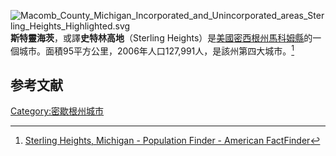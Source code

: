 [[File:Macomb_County_Michigan_Incorporated_and_Unincorporated_areas_Sterling_Heights_Highlighted.svg|right]]
'''斯特靈海茨'''，或譯'''史特林高地'''（Sterling Heights）是[[美國|美國]][[密西根州|密西根州]][[馬科姆縣_(密歇根州)|馬科姆縣]]的一個城市。面積95平方公里，2006年人口127,991人，是該州第四大城市。<ref>[http://factfinder.census.gov/servlet/SAFFPopulation?_event=Search&geo_id=16000US2240735&_geoContext=01000US%7C04000US22%7C16000US2240735&_street=&_county=Sterling+Heights+city&_cityTown=Sterling+Heights+city&_state=04000US26&_zip=&_lang=en&_sse=on&ActiveGeoDiv=geoSelect&_useEV=&pctxt=fph&pgsl=160&_submenuId=population_0&ds_name=null&_ci_nbr=null&qr_name=&reg=%3Anull&_keyword=&_industry= Sterling Heights, Michigan - Population Finder - American FactFinder]{{Dead link|date=2020年4月 |bot=InternetArchiveBot |fix-attempted=yes }}</ref>

== 参考文献 ==
<div class="references-small">
<references />
</div>

{{commonscat}}
{{coord|display=title}}
{{Michigan}}
{{DEFAULTSORT:Sterling Heights}}
[[Category:密歇根州城市|Category:密歇根州城市]]
{{michigan-stub}}